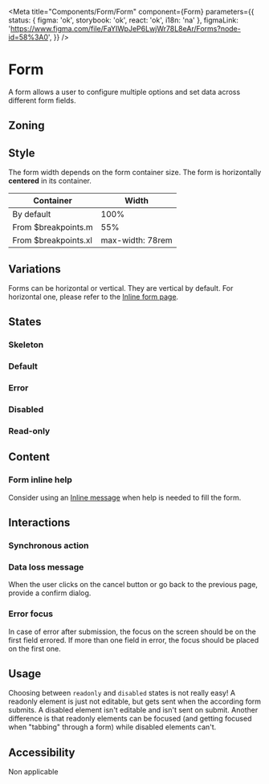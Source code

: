 
<Meta
	title="Components/Form/Form"
	component={Form}
	parameters={{
		status: { figma: 'ok', storybook: 'ok', react: 'ok', i18n: 'na' },
		figmaLink: 'https://www.figma.com/file/FaYIWpJeP6LwjWr78L8eAr/Forms?node-id=58%3A0',
	}}
/>

# Form

A form allows a user to configure multiple options and set data across different form fields.

## Zoning

<FigmaImage
	src="https://www.figma.com/file/qc8oUSyVJM67gSsbTShftt/%F0%9F%93%90-Zoning?node-id=349%3A135"
	alt="zoning image for form"
/>

## Style

The form width depends on the form container size. The form is horizontally **centered** in its container.

| Container            | Width            |
| -------------------- | ---------------- |
| By default           | 100%             |
| From $breakpoints.m  | 55%              |
| From $breakpoints.xl | max-width: 78rem |

## Variations

Forms can be horizontal or vertical. They are vertical by default. For horizontal one, please refer to the [Inline form page](/?path=/docs/components-form-inline-form--page).

## States

### Skeleton

<FigmaIframe
	light="https://www.figma.com/file/FaYIWpJeP6LwjWr78L8eAr/Forms?node-id=311%3A25"
	dark="https://www.figma.com/file/FaYIWpJeP6LwjWr78L8eAr/Forms?node-id=342%3A206"
/>

<Canvas>
	<Story story={stories.FormSkeleton} />
</Canvas>

### Default

<FigmaIframe
	light="https://www.figma.com/file/FaYIWpJeP6LwjWr78L8eAr/Forms?node-id=362%3A699"
	dark="https://www.figma.com/file/FaYIWpJeP6LwjWr78L8eAr/Forms?node-id=362%3A717"
/>

<Canvas>
	<Story story={stories.Default} />
</Canvas>

### Error

<FigmaIframe
	light="https://www.figma.com/file/FaYIWpJeP6LwjWr78L8eAr/Forms?node-id=314%3A704"
	dark="https://www.figma.com/file/FaYIWpJeP6LwjWr78L8eAr/Forms?node-id=340%3A1"
/>

<Canvas>
	<Story story={stories.Error} />
</Canvas>

### Disabled

<Canvas>
	<Story story={stories.Disabled} />
</Canvas>

### Read-only

<Canvas>
	<Story story={stories.ReadOnly} />
</Canvas>

## Content

### Form inline help

Consider using an [Inline message](/?path=/docs/components-inlinemessage--information) when help is needed to fill the form.

<FigmaIframe
	light="https://www.figma.com/file/FaYIWpJeP6LwjWr78L8eAr/Forms?node-id=314%3A1028"
	dark="https://www.figma.com/file/FaYIWpJeP6LwjWr78L8eAr/Forms?node-id=342%3A683"
/>

<Canvas>
	<Story story={stories.InlineHelp} />
</Canvas>

## Interactions

### Synchronous action

<FigmaIframe
	light="https://www.figma.com/file/FaYIWpJeP6LwjWr78L8eAr/Forms?node-id=311%3A9"
	dark="https://www.figma.com/file/FaYIWpJeP6LwjWr78L8eAr/Forms?node-id=342%3A46"
/>

<Canvas>
	<Story story={stories.Loading} />
</Canvas>

### Data loss message

When the user clicks on the cancel button or go back to the previous page, provide a confirm dialog.

<FigmaIframe
	light="https://www.figma.com/file/FaYIWpJeP6LwjWr78L8eAr/Forms?node-id=232%3A39"
	dark="https://www.figma.com/file/FaYIWpJeP6LwjWr78L8eAr/Forms?node-id=232%3A39"
/>

### Error focus

In case of error after submission, the focus on the screen should be on the first field errored. If more than one field in error, the focus should be placed on the first one.

## Usage

Choosing between `readonly` and `disabled` states is not really easy!
A readonly element is just not editable, but gets sent when the according form submits.
A disabled element isn't editable and isn't sent on submit.
Another difference is that readonly elements can be focused (and getting focused when "tabbing" through a form) while disabled elements can't.

## Accessibility

Non applicable
